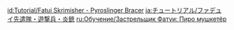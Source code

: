 {{Tutorial
|title    = Fatui Skirmisher - Pyroslinger Bracer
|subtitle = New Entry
|type     = Enemies
|icon     = Icon Tutorial Monster.png
|about    = Fatui Skirmisher - Pyroslinger Bracer
|image1   = Tutorial Enemies Fatui Skirmisher - Pyroslinger Bracer.png
|text1    = Fatui Skirmishers that shoot {{Color|Pyro projectiles}} in battle. They receive some kind of {{Color|help|elemental buff}}. Perhaps using {{Color|help|an element that reacts with Pyro}} could make quick work of their buff...
|sort     = 2301
}}

[[id:Tutorial/Fatui Skrimisher - Pyroslinger Bracer]]
[[ja:チュートリアル/ファデュイ先遣隊・遊撃兵・炎銃]]
[[ru:Обучение/Застрельщик Фатуи: Пиро мушкетёр]]